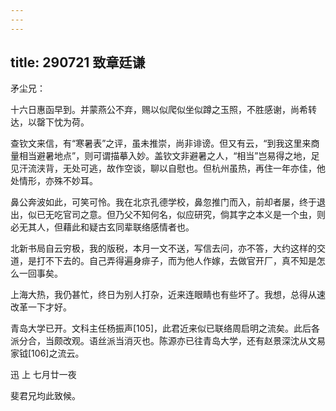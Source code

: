 ```yaml
---
---
---
```

title: 290721 致章廷谦
---




矛尘兄：

十六日惠函早到。并蒙燕公不弃，赐以似爬似坐似蹲之玉照，不胜感谢，尚希转达，以罄下忱为荷。

查钦文来信，有“寒暑表”之评，虽未推崇，尚非诽谤。但又有云，“到我这里来商量相当避暑地点”，则可谓描摹入妙。盖钦文非避暑之人，“相当”岂易得之地，足见汗流浃背，无处可逃，故作空谈，聊以自慰也。但杭州虽热，再住一年亦佳，他处情形，亦殊不妙耳。

鼻公奔波如此，可笑可怜。我在北京孔德学校，鼻忽推门而入，前却者屡，终于退出，似已无吃官司之意。但乃父不知何名，似应研究，倘其字之本义是一个虫，则必无其人，但藉此和疑古玄同辈联络感情者也。

北新书局自云穷极，我的版税，本月一文不送，写信去问，亦不答，大约这样的交道，是打不下去的。自己弄得遍身痱子，而为他人作嫁，去做官开厂，真不知是怎么一回事矣。

上海大热，我仍甚忙，终日为别人打杂，近来连眼睛也有些坏了。我想，总得从速改革一下才好。

青岛大学已开。文科主任杨振声[105]，此君近来似已联络周启明之流矣。此后各派分合，当颇改观。语丝派当消灭也。陈源亦已往青岛大学，还有赵景深沈从文易家钺[106]之流云。

迅 上 七月廿一夜

斐君兄均此致候。